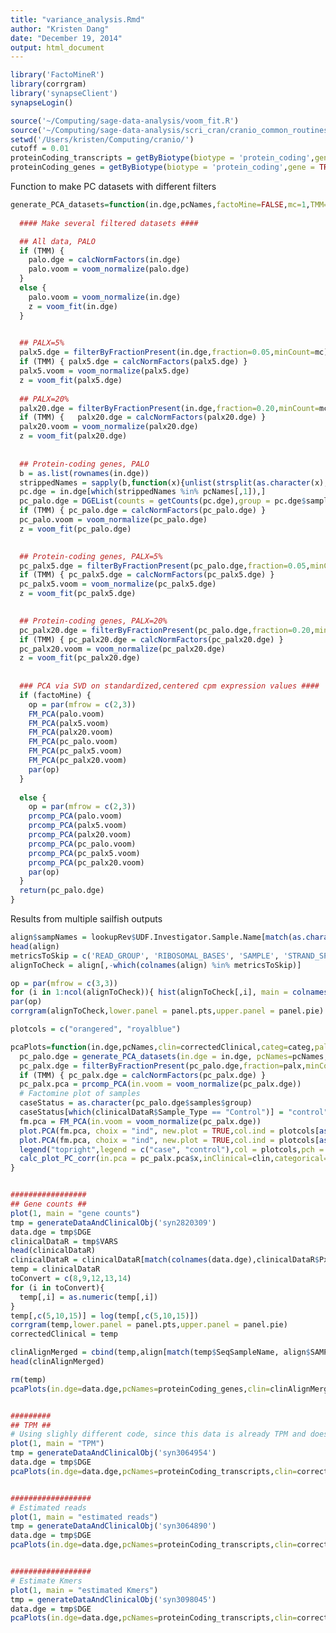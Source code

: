 ```yaml
---
title: "variance_analysis.Rmd"
author: "Kristen Dang"
date: "December 19, 2014"
output: html_document
---
```


```r
library('FactoMineR')
library(corrgram)
library('synapseClient')
synapseLogin()

source('~/Computing/sage-data-analysis/voom_fit.R')
source('~/Computing/sage-data-analysis/scri_cran/cranio_common_routines.R')
setwd('/Users/kristen/Computing/cranio/')
cutoff = 0.01
proteinCoding_transcripts = getByBiotype(biotype = 'protein_coding',gene = FALSE)
proteinCoding_genes = getByBiotype(biotype = 'protein_coding',gene = TRUE)
```


Function to make PC datasets with different filters 
```r

generate_PCA_datasets=function(in.dge,pcNames,factoMine=FALSE,mc=1,TMM=TRUE){
  
  #### Make several filtered datasets ####

  ## All data, PALO
  if (TMM) { 
    palo.dge = calcNormFactors(in.dge) 
    palo.voom = voom_normalize(palo.dge)
  }
  else { 
    palo.voom = voom_normalize(in.dge)
    z = voom_fit(in.dge)
  }

  
  ## PALX=5%
  palx5.dge = filterByFractionPresent(in.dge,fraction=0.05,minCount=mc)
  if (TMM) { palx5.dge = calcNormFactors(palx5.dge) }
  palx5.voom = voom_normalize(palx5.dge)
  z = voom_fit(palx5.dge)
  
  ## PALX=20%
  palx20.dge = filterByFractionPresent(in.dge,fraction=0.20,minCount=mc)
  if (TMM) {   palx20.dge = calcNormFactors(palx20.dge) }
  palx20.voom = voom_normalize(palx20.dge)
  z = voom_fit(palx20.dge)
  
  
  ## Protein-coding genes, PALO
  b = as.list(rownames(in.dge))
  strippedNames = sapply(b,function(x){unlist(strsplit(as.character(x), split = "[.]"))[1]})  
  pc.dge = in.dge[which(strippedNames %in% pcNames[,1]),]
  pc_palo.dge = DGEList(counts = getCounts(pc.dge),group = pc.dge$samples$group)
  if (TMM) { pc_palo.dge = calcNormFactors(pc_palo.dge) }
  pc_palo.voom = voom_normalize(pc_palo.dge)
  z = voom_fit(pc_palo.dge)

  
  ## Protein-coding genes, PALX=5%
  pc_palx5.dge = filterByFractionPresent(pc_palo.dge,fraction=0.05,minCount=mc)
  if (TMM) { pc_palx5.dge = calcNormFactors(pc_palx5.dge) }
  pc_palx5.voom = voom_normalize(pc_palx5.dge)
  z = voom_fit(pc_palx5.dge)

  
  ## Protein-coding genes, PALX=20%
  pc_palx20.dge = filterByFractionPresent(pc_palo.dge,fraction=0.20,minCount=mc)
  if (TMM) { pc_palx20.dge = calcNormFactors(pc_palx20.dge) }
  pc_palx20.voom = voom_normalize(pc_palx20.dge)
  z = voom_fit(pc_palx20.dge)
  
  
  ### PCA via SVD on standardized,centered cpm expression values ####
  if (factoMine) {
    op = par(mfrow = c(2,3))
    FM_PCA(palo.voom)
    FM_PCA(palx5.voom)
    FM_PCA(palx20.voom)
    FM_PCA(pc_palo.voom)
    FM_PCA(pc_palx5.voom)
    FM_PCA(pc_palx20.voom)
    par(op)  
  }
  
  else {
    op = par(mfrow = c(2,3))
    prcomp_PCA(palo.voom)
    prcomp_PCA(palx5.voom)
    prcomp_PCA(palx20.voom)
    prcomp_PCA(pc_palo.voom)
    prcomp_PCA(pc_palx5.voom)
    prcomp_PCA(pc_palx20.voom)
    par(op)
  }
  return(pc_palo.dge)
}
```


Results from multiple sailfish outputs
```r
align$sampNames = lookupRev$UDF.Investigator.Sample.Name[match(as.character(align$SAMPLE), lookupRev$Sample.Name)]
head(align)
metricsToSkip = c('READ_GROUP', 'RIBOSOMAL_BASES', 'SAMPLE', 'STRAND_SPECIFICITY', 'sampNames', 'PCT_RIBOSOMAL_BASES', 'LIBRARY')
alignToCheck = align[,-which(colnames(align) %in% metricsToSkip)]

op = par(mfrow = c(3,3))
for (i in 1:ncol(alignToCheck)){ hist(alignToCheck[,i], main = colnames(alignToCheck)[i])}
par(op)
corrgram(alignToCheck,lower.panel = panel.pts,upper.panel = panel.pie)

plotcols = c("orangered", "royalblue")

pcaPlots=function(in.dge,pcNames,clin=correctedClinical,categ=categ,palx=0.20,mc=3,TMM=TRUE){
  pc_palo.dge = generate_PCA_datasets(in.dge = in.dge, pcNames=pcNames,mc=mc,TMM=TMM)
  pc_palx.dge = filterByFractionPresent(pc_palo.dge,fraction=palx,minCount=mc)
  if (TMM) { pc_palx.dge = calcNormFactors(pc_palx.dge) }
  pc_palx.pca = prcomp_PCA(in.voom = voom_normalize(pc_palx.dge))
  # Factomine plot of samples
  caseStatus = as.character(pc_palo.dge$samples$group)
  caseStatus[which(clinicalDataR$Sample_Type == "Control")] = "control"
  fm.pca = FM_PCA(in.voom = voom_normalize(pc_palx.dge))
  plot.PCA(fm.pca, choix = "ind", new.plot = TRUE,col.ind = plotcols[as.numeric(as.factor(caseStatus))],label = "none")
  plot.PCA(fm.pca, choix = "ind", new.plot = TRUE,col.ind = plotcols[as.numeric(as.factor(caseStatus))],label = "all",cex=0.8)
  legend("topright",legend = c("case", "control"),col = plotcols,pch = 16)
  calc_plot_PC_corr(in.pca = pc_palx.pca$x,inClinical=clin,categorical=categ)
}


#################
## Gene counts ##
plot(1, main = "gene counts")
tmp = generateDataAndClinicalObj('syn2820309')
data.dge = tmp$DGE
clinicalDataR = tmp$VARS
head(clinicalDataR)
clinicalDataR = clinicalDataR[match(colnames(data.dge),clinicalDataR$Px_Code),]
temp = clinicalDataR
toConvert = c(8,9,12,13,14)
for (i in toConvert){
  temp[,i] = as.numeric(temp[,i])
}
temp[,c(5,10,15)] = log(temp[,c(5,10,15)])
corrgram(temp,lower.panel = panel.pts,upper.panel = panel.pie)
correctedClinical = temp

clinAlignMerged = cbind(temp,align[match(temp$SeqSampleName, align$SAMPLE),-c(6,16,21,22,24,26)])
head(clinAlignMerged)

rm(temp)
pcaPlots(in.dge=data.dge,pcNames=proteinCoding_genes,clin=clinAlignMerged[,5:ncol(clinAlignMerged)],categ=c(6,7,16,17)-4,palx=0.20,mc=3)


#########
## TPM ##
# Using slighly different code, since this data is already TPM and doesn't need cpm transformation
plot(1, main = "TPM")
tmp = generateDataAndClinicalObj('syn3064954')
data.dge = tmp$DGE
pcaPlots(in.dge=data.dge,pcNames=proteinCoding_transcripts,clin=correctedClinical[,5:(ncol(correctedClinical)-1)],categ=c(6,7,16,17)-4,palx=0.10,mc=1,TMM = FALSE)


##################
# Estimated reads
plot(1, main = "estimated reads")
tmp = generateDataAndClinicalObj('syn3064890')
data.dge = tmp$DGE
pcaPlots(in.dge=data.dge,pcNames=proteinCoding_transcripts,clin=correctedClinical[,5:(ncol(correctedClinical)-1)],categ=c(6,7,16,17)-4,palx=0.20,mc=60)


##################
# Estimate Kmers
plot(1, main = "estimated Kmers")
tmp = generateDataAndClinicalObj('syn3098045')
data.dge = tmp$DGE
pcaPlots(in.dge=data.dge,pcNames=proteinCoding_transcripts,clin=correctedClinical[,5:(ncol(correctedClinical)-1)],categ=c(6,7,16,17)-4)

```
